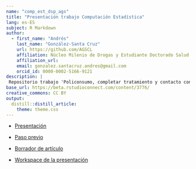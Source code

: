 ```yaml
---
name: "comp_est_dsp_ags"
title: "Presentación trabajo Computación Estadística"
lang: es-ES
subject: R Markdown
author:
  - first_name: "Andrés"
    last_name: "González-Santa Cruz"
    url: https://github.com/AGSCL
    affiliation: Núcleo Milenio de Drogas y Estudiante Doctorado Salud Pública
    affiliation_url: 
    email: gonzalez.santacruz.andres@gmail.com
    orcid_id: 0000-0002-5166-9121
description: |
 Repositorio trabajo 'Policonsumo, completar tratamiento y contacto con el sistema de justicia: un análisis multiestado de tratamientos de trastornos por uso de sustancias entre 2010-2019 en Chile' 
base_url: https://beta.rstudioconnect.com/content/3776/
creative_commons: CC BY
output: 
  distill::distill_article:
    theme: theme.css
---
```


- [Presentación](pres_mar_23_poly_final.html)

- [Paso previo](Trabajo_1_previo.html)

- [Borrador de artículo](Trabajo-1.html)

- [Workspace de la presentación](https://posit.cloud/content/6240060)

  
